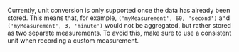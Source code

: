 <Alert>

Currently, unit conversion is only supported once the data has already been stored. This means that, for example, `('myMeasurement', 60, 'second')` and `('myMeasurement', 3, 'minute')` would not be aggregated, but rather stored as two separate measurements. To avoid this, make sure to use a consistent unit when recording a custom measurement.

</Alert>

